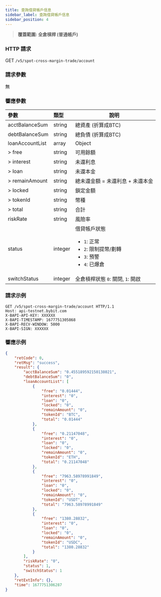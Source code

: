 ```yaml
---
title: 查詢借貸帳戶信息
sidebar_label: 查詢借貸帳戶信息
sidebar_position: 4
---
```

> **覆蓋範圍: 全倉槓桿 (普通帳戶)**

### HTTP 請求
GET `/v5/spot-cross-margin-trade/account`

### 請求參數
無

### 響應參數
| 參數 | 類型 | 說明|
|:----- |:-----|----- |
|acctBalanceSum|string|總資產 (折算成BTC)|
|debtBalanceSum|string|總負債 (折算成BTC)|
|loanAccountList|array|Object|
|> free|string|可用餘額|
|> interest|string|未還利息|
|> loan|string|未還本金 |
|> remainAmount|string|總未還金額 = 未還利息 + 未還本金|
|> locked|string|鎖定金額 |
|> tokenId|string|幣種 |
|> total|string|合計|
|riskRate|string|風險率|
|status|integer |借貸帳戶狀態 <ul><li>`1`: 正常</li><li>`2`: 限制提幣/劃轉</li><li>`3`: 預警</li><li>`4`: 已爆倉</li></ul>|
|switchStatus|integer |全倉槓桿狀態 `0`: 關閉, `1`: 開啟|

### 請求示例

```http
GET /v5/spot-cross-margin-trade/account HTTP/1.1
Host: api-testnet.bybit.com
X-BAPI-API-KEY: XXXXXX
X-BAPI-TIMESTAMP: 1677751305868
X-BAPI-RECV-WINDOW: 5000
X-BAPI-SIGN: XXXXXX
```

### 響應示例

```json
{
    "retCode": 0,
    "retMsg": "success",
    "result": {
        "acctBalanceSum": "0.455189592150138021",
        "debtBalanceSum": "0",
        "loanAccountList": [
            {
                "free": "0.01444",
                "interest": "0",
                "loan": "0",
                "locked": "0",
                "remainAmount": "0",
                "tokenId": "BTC",
                "total": "0.01444"
            },
            {
                "free": "0.21147048",
                "interest": "0",
                "loan": "0",
                "locked": "0",
                "remainAmount": "0",
                "tokenId": "ETH",
                "total": "0.21147048"
            },
            {
                "free": "7963.58978991849",
                "interest": "0",
                "loan": "0",
                "locked": "0",
                "remainAmount": "0",
                "tokenId": "USDT",
                "total": "7963.58978991849"
            },
            {
                "free": "1380.28832",
                "interest": "0",
                "loan": "0",
                "locked": "0",
                "remainAmount": "0",
                "tokenId": "USDC",
                "total": "1380.28832"
            }
        ],
        "riskRate": "0",
        "status": 1,
        "switchStatus": 1
    },
    "retExtInfo": {},
    "time": 1677751306287
}
```
